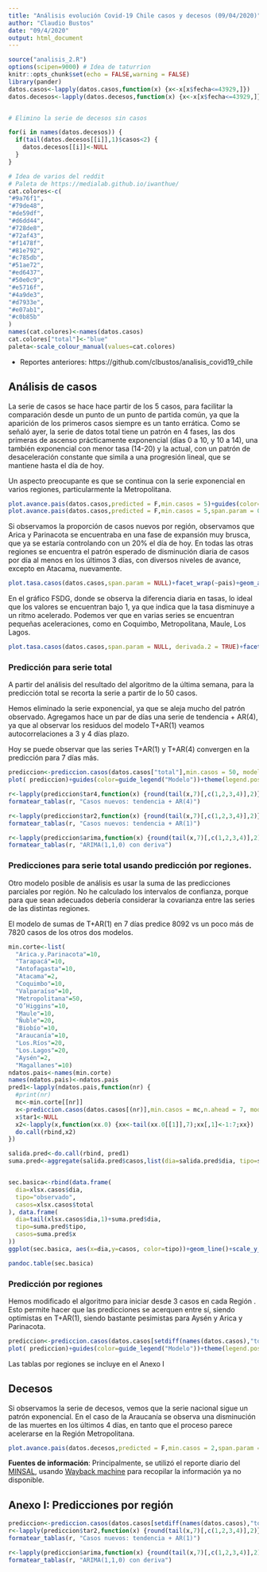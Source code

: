 ```yaml
---
title: "Análisis evolución Covid-19 Chile casos y decesos (09/04/2020)"
author: "Claudio Bustos"
date: "09/4/2020"
output: html_document
---
```


```r
source("analisis_2.R")
options(scipen=9000) # Idea de taturrion
knitr::opts_chunk$set(echo = FALSE,warning = FALSE)
library(pander)
datos.casos<-lapply(datos.casos,function(x) {x<-x[x$fecha<=43929,]})
datos.decesos<-lapply(datos.decesos,function(x) {x<-x[x$fecha<=43929,]})


# Elimino la serie de decesos sin casos

for(i in names(datos.decesos)) {
  if(tail(datos.decesos[[i]],1)$casos<2) {
    datos.decesos[[i]]<-NULL
  }
}

# Idea de varios del reddit
# Paleta de https://medialab.github.io/iwanthue/
cat.colores<-c(
"#9a76f1",
"#79de48",
"#de59df",
"#d6dd44",
"#728de8",
"#72af43",
"#f1478f",
"#81e792",
"#c785db",
"#51ae72",
"#ed6437",
"#50e0c9",
"#e5716f",
"#4a9de3",
"#d7933e",
"#e07ab1",
"#c0b85b"
)
names(cat.colores)<-names(datos.casos)
cat.colores["total"]<-"blue"
paleta<-scale_colour_manual(values=cat.colores)
```

* Reportes anteriores: https://github.com/clbustos/analisis_covid19_chile



## Análisis de casos


La serie de casos se hace hace partir de los 5 casos, para facilitar la comparación desde un punto de un punto de partida común, ya que la aparición de los primeros casos siempre es un tanto errática. Como se señaló ayer, la serie de datos total tiene un patrón en 4 fases, las dos primeras de ascenso prácticamente exponencial (días 0 a 10, y 10 a 14), una también exponencial con menor tasa (14-20) y la actual, con un patrón de desaceleración constante que simila a una progresión lineal, que se mantiene hasta el día de hoy. 

Un aspecto preocupante es que se continua con la serie exponencial en varios regiones, particularmente la Metropolitana.


```r
plot.avance.pais(datos.casos,predicted = F,min.casos = 5)+guides(color=guide_legend("Región"))+theme_bw()+paleta
plot.avance.pais(datos.casos,predicted = F,min.casos = 5,span.param = 0.7)+guides(color=guide_legend("Región"))+facet_wrap(~pais)+paleta+theme_bw()
```

Si observamos la proporción de casos nuevos por región, observamos que Arica y Parinacota se encuentraba en una fase de expansión muy brusca, que ya se estaría controlando con un 20% el día de hoy. En todas las otras regiones se encuentra el patrón esperado de disminución diaria de casos por día al menos en los últimos 3 días, con diversos niveles de avance, excepto en Atacama, nuevamente. 

```r
plot.tasa.casos(datos.casos,span.param = NULL)+facet_wrap(~pais)+geom_abline(slope=0,intercept=1,col="darkgreen",alpha=0.5)+geom_abline(slope=0,intercept=1.2,col="yellow",alpha=0.5)+geom_abline(slope=0,intercept=1.4,col="red",alpha=0.5)+guides(color=guide_legend("Región"))+theme_bw()+paleta
```

En el  gráfico FSDG, donde se observa la diferencia diaria en tasas, lo ideal que los valores se encuentran bajo 1, ya que indica que la tasa disminuye a un ritmo acelerado. Podemos ver que en varias series se encuentran pequeñas aceleraciones, como en Coquimbo, Metropolitana, Maule, Los Lagos.


```r
plot.tasa.casos(datos.casos,span.param = NULL, derivada.2 = TRUE)+facet_wrap(~pais)+geom_abline(slope=0,intercept=1,col="darkgreen",alpha=0.5)+guides(color=guide_legend("Región"))
```

### Predicción para serie total

A partir del análisis del resultado del algoritmo de la última semana, para la predicción total se recorta la serie  a partir de lo 50 casos. 

Hemos eliminado la serie exponencial, ya que se aleja mucho del patrón observado. Agregamos hace un par de días una serie de tendencia + AR(4), ya que al observar los residuos del modelo T+AR(1) veamos autocorrelaciones a 3 y 4 días plazo.

Hoy se puede observar que las series T+AR(1) y T+AR(4) convergen en la predicción para 7 días más.


```r
prediccion<-prediccion.casos(datos.casos["total"],min.casos = 50, modelos = c("arima","tar2","tar4"))
plot( prediccion)+guides(color=guide_legend("Modelo"))+theme(legend.position="bottom", legend.direction = "vertical")
```



```r
r<-lapply(prediccion$tar4,function(x) {round(tail(x,7)[,c(1,2,3,4)],2)})
formatear_tablas(r, "Casos nuevos: tendencia + AR(4)")
```

```r
r<-lapply(prediccion$tar2,function(x) {round(tail(x,7)[,c(1,2,3,4)],2)})
formatear_tablas(r, "Casos nuevos: tendencia + AR(1)")
```



```r
r<-lapply(prediccion$arima,function(x) {round(tail(x,7)[,c(1,2,3,4)],2)})
formatear_tablas(r, "ARIMA(1,1,0) con deriva")
```

###  Predicciones para serie total usando predicción por regiones.

Otro modelo posible de análisis es usar la suma de las predicciones parciales por región. No he calculado los intervalos de confianza, porque para que sean adecuados debería considerar la covarianza entre las series de las distintas regiones.

El modelo de sumas de T+AR(1) en 7 días predice 8092 vs un poco más de 7820 casos de los otros dos modelos.

```r

min.corte<-list(
  "Arica.y.Parinacota"=10,
  "Tarapacá"=10,
  "Antofagasta"=10,
  "Atacama"=2,
  "Coquimbo"=10,
  "Valparaíso"=10,
  "Metropolitana"=50,
  "O’Higgins"=10,
  "Maule"=10,
  "Ñuble"=20,   
  "Biobío"=10,
  "Araucanía"=10,
  "Los.Ríos"=20,
  "Los.Lagos"=20,
  "Aysén"=2,
  "Magallanes"=10)
ndatos.pais<-names(min.corte)
names(ndatos.pais)<-ndatos.pais
pred1<-lapply(ndatos.pais,function(nr) {
  #print(nr)
  mc<-min.corte[[nr]]
  x<-prediccion.casos(datos.casos[(nr)],min.casos = mc,n.ahead = 7, modelos = c("arima","tar2"))
  x$tar1<-NULL
  x2<-lapply(x,function(xx.0) {xx<-tail(xx.0[[1]],7);xx[,1]<-1:7;xx})
  do.call(rbind,x2)
})

salida.pred<-do.call(rbind, pred1)
suma.pred<-aggregate(salida.pred$casos,list(dia=salida.pred$dia, tipo=salida.pred$tipo), sum)


sec.basica<-rbind(data.frame(
  dia=xlsx.casos$dia,
  tipo="observado",
  casos=xlsx.casos$total
), data.frame(
  dia=tail(xlsx.casos$dia,1)+suma.pred$dia,
  tipo=suma.pred$tipo,
  casos=suma.pred$x
))
ggplot(sec.basica, aes(x=dia,y=casos, color=tipo))+geom_line()+scale_y_continuous(trans="log10")
```

```r
pandoc.table(sec.basica)
```



### Predicción por regiones


Hemos modificado el algoritmo para iniciar desde 3 casos en cada Región . Esto permite hacer que las predicciones se acerquen entre sí, siendo optimistas en T+AR(1), siendo bastante pesimistas  para Aysén y  Arica y Parinacota.

```r
prediccion<-prediccion.casos(datos.casos[setdiff(names(datos.casos),"total")],min.casos = 3,modelos=c("tar2","arima"))
plot( prediccion)+guides(color=guide_legend("Modelo"))+theme(legend.position="bottom", legend.direction = "vertical")
```

Las tablas por regiones se incluye en el Anexo I

## Decesos

Si observamos la serie de decesos, vemos que la serie nacional sigue un patrón exponencial. En el caso de la Araucanía se observa una disminución de las muertes en los últimos 4 días, en tanto que el proceso parece acelerarse en la Región Metropolitana.

```r
plot.avance.pais(datos.decesos,predicted = F,min.casos = 2,span.param = NULL) +guides(color=guide_legend("Región"))+theme_bw()+paleta+geom_line(alpha=0.6)
```



**Fuentes de información**:
Principalmente, se utilizó el reporte diario del [MINSAL](https://www.minsal.cl/nuevo-coronavirus-2019-ncov/casos-confirmados-en-chile-covid-19/), usando [Wayback machine](https://archive.org/web/) para recopilar la información ya no disponible.

## Anexo I: Predicciones por región


```r
prediccion<-prediccion.casos(datos.casos[setdiff(names(datos.casos),"total")],min.casos = 3, modelos=c("tar2","arima"))
r<-lapply(prediccion$tar2,function(x) {round(tail(x,7)[,c(1,2,3,4)],2)})
formatear_tablas(r, "Casos nuevos: tendencia + AR(1)")
```

```r
r<-lapply(prediccion$arima,function(x) {round(tail(x,7)[,c(1,2,3,4)],2)})
formatear_tablas(r, "ARIMA(1,1,0) con deriva")
```


